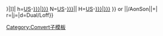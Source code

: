 {{convert/{{{2|to}}}/AoffSon|{{{1}}}|{{{3}}}|
n=[[United States customary units|US]]-[[{{{t|{{{n}}}}}}|{{{n}}}]]|
h=[[United States customary units|US]]-[[{{{t|{{{n}}}}}}|{{{h|{{{n}}}}}}]]
N=[[United States customary units|US]]-[[{{{t|{{{n}}}}}}|{{{n}}}]]|
H=[[United States customary units|US]]-[[{{{t|{{{n}}}}}}|{{{h|{{{n}}}}}}]]<!--
--endconvert/{2}/AoffSon-->}} or <!--
-->{{convert/{{#ifeq:{{{4}}}|def|{{{o|}}}|{{{4}}}}}<!--endifeq--
-->|{{{1}}}|{{{2}}}/AonSon|{{{3}}}|{{{s}}}+{{{b}}}|<!--
-->r={{{r}}}|j={{{j}}}|d=Dual/Loff}}<noinclude>
[[Category:Convert子模板]]
</noinclude>